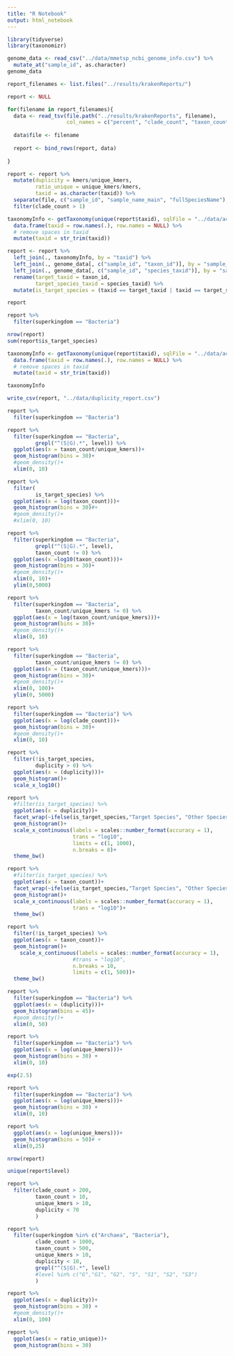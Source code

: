 ```yaml
---
title: "R Notebook"
output: html_notebook
---
```

```r
library(tidyverse)
library(taxonomizr)

```

```r
genome_data <- read_csv("../data/mmetsp_ncbi_genome_info.csv") %>%
  mutate_at("sample_id", as.character)
genome_data
```


```r
report_filenames <- list.files("../results/krakenReports/")
```

```r
report <- NULL

for(filename in report_filenames){
  data <- read_tsv(file.path("../results/krakenReports", filename),
                   col_names = c("percent", "clade_count", "taxon_count", "kmers", "unique_kmers", "level", "taxid", "name" ))
  
  data$file <- filename
  
  report <- bind_rows(report, data)
  
}

report <- report %>%
  mutate(duplicity = kmers/unique_kmers,
         ratio_unique = unique_kmers/kmers,
         taxid = as.character(taxid)) %>%
  separate(file, c("sample_id", "sample_name_main", "fullSpeciesName"), sep = "_-_", remove = F) %>%
  filter(clade_count > 1)

taxonomyInfo <- getTaxonomy(unique(report$taxid), sqlFile = "../data/accessionTaxa.sql") %>%
  data.frame(taxid = row.names(.), row.names = NULL) %>%
  # remove spaces in taxid
  mutate(taxid = str_trim(taxid))

report <- report %>%
  left_join(., taxonomyInfo, by = "taxid") %>%
  left_join(., genome_data[, c("sample_id", "taxon_id")], by = "sample_id") %>%
  left_join(., genome_data[, c("sample_id", "species_taxid")], by = "sample_id") %>%
  rename(target_taxid = taxon_id,
         target_species_taxid = species_taxid) %>%
  mutate(is_target_species = (taxid == target_taxid | taxid == target_species_taxid))

report
```

```r
report %>%
  filter(superkingdom == "Bacteria")
```

```r
nrow(report)
sum(report$is_target_species)
```


```r
taxonomyInfo <- getTaxonomy(unique(report$taxid), sqlFile = "../data/accessionTaxa.sql") %>%
  data.frame(taxid = row.names(.), row.names = NULL) %>%
  # remove spaces in taxid
  mutate(taxid = str_trim(taxid)) 

taxonomyInfo
```
```r
write_csv(report, "../data/duplicity_report.csv")
```

```r
report %>%
  filter(superkingdom == "Bacteria")
```
```r
report %>%
  filter(superkingdom == "Bacteria",
         grepl("^(S|G).*", level)) %>%
  ggplot(aes(x = taxon_count/unique_kmers))+
  geom_histogram(bins = 30)+
  #geom_density()+
  xlim(0, 10)
```

```r
report %>%
  filter(
         is_target_species) %>%
  ggplot(aes(x = log(taxon_count)))+
  geom_histogram(bins = 30)#+
  #geom_density()+
  #xlim(0, 10)
```

```r
report %>%
  filter(superkingdom == "Bacteria",
         grepl("^(S|G).*", level),
         taxon_count != 0) %>%
  ggplot(aes(x =log10(taxon_count)))+
  geom_histogram(bins = 30)+
  #geom_density()+
  xlim(0, 10)+
  ylim(0,5000)
```



```r
report %>%
  filter(superkingdom == "Bacteria",
         taxon_count/unique_kmers != 0) %>%
  ggplot(aes(x = log(taxon_count/unique_kmers)))+
  geom_histogram(bins = 30)+
  #geom_density()+
  xlim(0, 10)
```


```r
report %>%
  filter(superkingdom == "Bacteria",
         taxon_count/unique_kmers != 0) %>%
  ggplot(aes(x = (taxon_count/unique_kmers)))+
  geom_histogram(bins = 30)+
  #geom_density()+
  xlim(0, 100)+
  ylim(0, 5000)

```

```r
report %>%
  filter(superkingdom == "Bacteria") %>%
  ggplot(aes(x = log(clade_count)))+
  geom_histogram(bins = 30)+
  #geom_density()+
  xlim(0, 10)
```
```r
report %>%
  filter(!is_target_species,
         duplicity > 0) %>%
  ggplot(aes(x = (duplicity)))+
  geom_histogram()+
  scale_x_log10()
```

```r

report %>%
  #filter(is_target_species) %>%
  ggplot(aes(x = duplicity))+
  facet_wrap(~ifelse(is_target_species,"Target Species", "Other Species"), scales = "free_y")+
  geom_histogram()+
  scale_x_continuous(labels = scales::number_format(accuracy = 1),
                     trans = "log10",
                     limits = c(1, 1000),
                     n.breaks = 8)+
  theme_bw()
```

```r
report %>%
  #filter(is_target_species) %>%
  ggplot(aes(x = taxon_count))+
  facet_wrap(~ifelse(is_target_species,"Target Species", "Other Species"), scales = "free_y", "free_x")+
  geom_histogram()+
  scale_x_continuous(labels = scales::number_format(accuracy = 1),
                     trans = "log10")+
  theme_bw()
```
```r
report %>%
  filter(!is_target_species) %>%
  ggplot(aes(x = taxon_count))+
  geom_histogram()+
    scale_x_continuous(labels = scales::number_format(accuracy = 1),
                     #trans = "log10",
                     n.breaks = 10,
                     limits = c(1, 500))+
  theme_bw()
```

```r
report %>%
  filter(superkingdom == "Bacteria") %>%
  ggplot(aes(x = (duplicity)))+
  geom_histogram(bins = 45)+
  #geom_density()+
  xlim(0, 50)
```


```r
report %>%
  filter(superkingdom == "Bacteria") %>%
  ggplot(aes(x = log(unique_kmers)))+
  geom_histogram(bins = 30) +
  xlim(0, 10)
```

```r
exp(2.5)
```

```r
report %>%
  filter(superkingdom == "Bacteria") %>%
  ggplot(aes(x = log(unique_kmers)))+
  geom_histogram(bins = 30) +
  xlim(0, 10)
```

```r
report %>%
  ggplot(aes(x = log(unique_kmers)))+
  geom_histogram(bins = 50)# +
  xlim(0,25)
```
```r
nrow(report)
```


```r
unique(report$level)
```

```r
report %>%
  filter(clade_count > 200,
         taxon_count > 10,
         unique_kmers > 10,
         duplicity < 70
         )
```

```r
report %>%
  filter(superkingdom %in% c("Archaea", "Bacteria"),
         clade_count > 1000,
         taxon_count > 500,
         unique_kmers > 10,
         duplicity < 10,
         grepl("^(S|G).*", level)
         #level %in% c("G","G1", "G2", "S", "S1", "S2", "S3")
         )
```

```r
report %>%
  ggplot(aes(x = duplicity))+
  geom_histogram(bins = 30) +
  #geom_density()+
  xlim(0, 100)
```

```r
report %>%
  ggplot(aes(x = ratio_unique))+
  geom_histogram(bins = 30)
```


